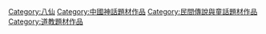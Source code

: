 [[Category:八仙|Category:八仙]]
[[Category:中國神話題材作品|Category:中國神話題材作品]]
[[Category:民間傳說與童話題材作品|Category:民間傳說與童話題材作品]]
[[Category:道教題材作品|Category:道教題材作品]]